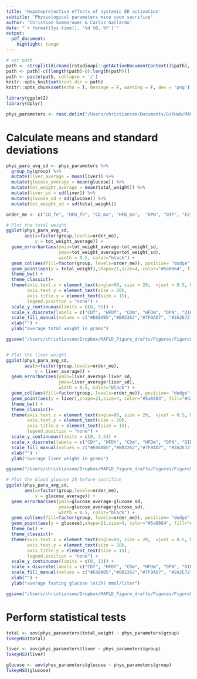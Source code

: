 ```yaml
---
title: 'Hepatoprotective effects of systemic ER activation'
subtitle: 'Physiological parameters mice upon sacrifice'
author: 'Christian Sommerauer & Carlos Gallardo'
date: "`r format(Sys.time(), '%d %B, %Y')`"
output:
  pdf_document:
    highlight: tango
---
```


```r
# set path
path <- strsplit(dirname(rstudioapi::getActiveDocumentContext()$path), '/')[[1]]
path <- path[-c((length(path)-0):length(path))]
path <- paste(path, collapse = '/')
knitr::opts_knit$set(root.dir = path)
knitr::opts_chunk$set(echo = T, message = F, warning = F, dev = 'png')
```

```r
library(ggplot2)
library(dplyr)
```

```r
phys_parameters <- read.delim("/Users/christiansom/Documents/GitHub/MAFLD_ER_agonists/data/220923_physio_parameters.txt")
```
# Calculate means and standard deviations
```r
phys_para_avg_sd <- phys_parameters %>%
  group_by(group) %>%
  mutate(liver_average = mean(liver)) %>%
  mutate(glucose_average = mean(glucose)) %>%
  mutate(tot_weight_average = mean(total_weight)) %>%
  mutate(liver_sd = sd(liver)) %>%
  mutate(glucose_sd = sd(glucose)) %>%
  mutate(tot_weight_sd = sd(total_weight))
```

```r
order_me <- c("CD_fe", "HFD_fe", "CD_ma", "HFD_ma",  "DPN", "DIP", "E2", "PPT")

# Plot the total weight
ggplot(phys_para_avg_sd, 
       aes(x=factor(group,levels=order_me),
           y = tot_weight_average)) +
  geom_errorbar(aes(ymin=tot_weight_average-tot_weight_sd, 
                    ymax=tot_weight_average+tot_weight_sd), 
                    width = 0.5, color="black") +
  geom_col(aes(fill=factor(group, levels=order_me)), position= "dodge", color="black") +
  geom_point(aes(y = total_weight),shape=21,size=4, color="#5a6664", fill="#daf6f1", alpha=0.8) +
  theme_bw() +
  theme_classic()+
  theme(axis.text.x = element_text(angle=90, size = 20,  vjust = 0.5, hjust = 0.95),
        axis.text.y = element_text(size = 20),
        axis.title.y = element_text(size = 15),
        legend.position = "none") +
  scale_y_continuous(limits = c(0, 55)) +
  scale_x_discrete(labels = c("CDf", "HFDf", "CDm", "HFDm", "DPN", "DIP", "E2", "PPT")) + 
  scale_fill_manual(values = c("#E88AB5","#B02262","#7F9AD7", "#2A2E72","#7DC7D1",  "#339ACD", "#356FB5", "#2A40AB")) +
  xlab("") +
  ylab("average total weight in grams")

ggsave("/Users/christiansom/Dropbox/MAFLD_Figure_drafts/Figures/FigureS1/220923_phys_param_totWeight_HFDm4.pdf", height = 15,width = 15, units = "cm")


# Plot the liver weight
ggplot(phys_para_avg_sd, 
       aes(x=factor(group,levels=order_me),
           y = liver_average)) +
  geom_errorbar(aes(ymin=liver_average-liver_sd, 
                    ymax=liver_average+liver_sd), 
                    width = 0.5, color="black") +
  geom_col(aes(fill=factor(group, levels=order_me)), position= "dodge", color="black") +
  geom_point(aes(y = liver),shape=21,size=4, color="#5a6664", fill="#daf6f1", alpha=0.8) +
  theme_bw() +
  theme_classic()+
  theme(axis.text.x = element_text(angle=90, size = 20,  vjust = 0.5, hjust = 0.95),
        axis.text.y = element_text(size = 20),
        axis.title.y = element_text(size = 15),
        legend.position = "none") +
  scale_y_continuous(limits = c(0, 2.5)) +
  scale_x_discrete(labels = c("CDf", "HFDf", "CDm", "HFDm", "DPN", "DIP", "E2", "PPT")) + 
  scale_fill_manual(values = c("#E88AB5","#B02262","#7F9AD7", "#2A2E72","#7DC7D1",  "#339ACD", "#356FB5", "#2A40AB")) +
  xlab("") +
  ylab("average liver weight in grams")

ggsave("/Users/christiansom/Dropbox/MAFLD_Figure_drafts/Figures/FigureS1/220923_phys_param_liverWeight_HFDm4.pdf", height = 15,width = 15, units = "cm")

# Plot the blood glucose 2h before sacrifice 
ggplot(phys_para_avg_sd, 
       aes(x=factor(group,levels=order_me),
           y = glucose_average)) +
  geom_errorbar(aes(ymin=glucose_average-glucose_sd, 
                    ymax=glucose_average+glucose_sd), 
                    width = 0.5, color="black") +
  geom_col(aes(fill=factor(group, levels=order_me)), position= "dodge", color="black") +
  geom_point(aes(y = glucose),shape=21,size=4, color="#5a6664", fill="#daf6f1", alpha=0.8) +
  theme_bw() +
  theme_classic()+
  theme(axis.text.x = element_text(angle=90, size = 20,  vjust = 0.5, hjust = 0.95),
        axis.text.y = element_text(size = 20),
        axis.title.y = element_text(size = 15),
        legend.position = "none") +
  scale_y_continuous(limits = c(0, 13)) +
  scale_x_discrete(labels = c("CDf", "HFDf", "CDm", "HFDm", "DPN", "DIP", "E2", "PPT")) + 
  scale_fill_manual(values = c("#E88AB5","#B02262","#7F9AD7", "#2A2E72","#7DC7D1",  "#339ACD", "#356FB5", "#2A40AB")) +
  xlab("") +
  ylab("average fasting glucose \n(2h) mmol/liter")

ggsave("/Users/christiansom/Dropbox/MAFLD_Figure_drafts/Figures/FigureS1/220923_phys_param_glucose_HFDm4.pdf", height = 15,width = 15, units = "cm")
```
# Perform statistical tests
```r
total <- aov(phys_parameters$total_weight ~ phys_parameters$group)
TukeyHSD(total)

liver <- aov(phys_parameters$liver ~ phys_parameters$group)
TukeyHSD(liver)

glucose <- aov(phys_parameters$glucose ~ phys_parameters$group)
TukeyHSD(glucose)
```


